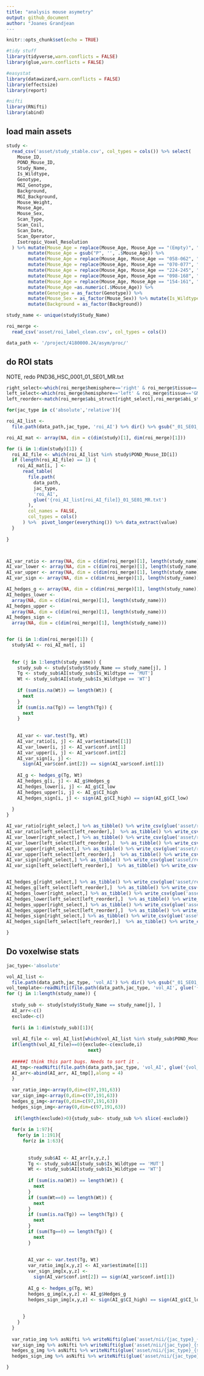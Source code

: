 ```yaml
---
title: "analysis mouse asymetry"
output: github_document
author: "Joanes Grandjean
---
```


```r
knitr::opts_chunk$set(echo = TRUE)
```


```r
#tidy stuff
library(tidyverse,warn.conflicts = FALSE)
library(glue,warn.conflicts = FALSE)

#easystat
library(datawizard,warn.conflicts = FALSE)
library(effectsize)
library(report)

#nifti
library(RNifti)
library(abind)
```


## load main assets
```r

study <-
  read_csv('asset/study_stable.csv', col_types = cols()) %>% select(
    Mouse_ID,
    POND_Mouse_ID,
    Study_Name,
    Is_Wildtype,
    Genotype,
    MGI_Genotype,
    Background,
    MGI_Background,
    Mouse_Weight,
    Mouse_Age,
    Mouse_Sex,
    Scan_Type,
    Scan_Coil,
    Scan_Date,
    Scan_Operator,
    Isotropic_Voxel_Resolution
  ) %>% mutate(Mouse_Age = replace(Mouse_Age, Mouse_Age == "(Empty)", "P040")) %>% 
        mutate(Mouse_Age = gsub("P", '', .$Mouse_Age)) %>% 
        mutate(Mouse_Age = replace(Mouse_Age, Mouse_Age == "058-062", "060")) %>% 
        mutate(Mouse_Age = replace(Mouse_Age, Mouse_Age == "070-077", "073")) %>% 
        mutate(Mouse_Age = replace(Mouse_Age, Mouse_Age == "224-245", "235")) %>% 
        mutate(Mouse_Age = replace(Mouse_Age, Mouse_Age == "098-168", "133")) %>% 
        mutate(Mouse_Age = replace(Mouse_Age, Mouse_Age == "154-161", "157")) %>% 
        mutate(Mouse_Age =as.numeric(.$Mouse_Age)) %>% 
        mutate(Genotype = as_factor(Genotype)) %>% 
        mutate(Mouse_Sex = as_factor(Mouse_Sex)) %>% mutate(Is_Wildtype = as_factor(Is_Wildtype)) %>% 
        mutate(Background = as_factor(Background))

study_name <- unique(study$Study_Name)

roi_merge <-
  read_csv('asset/roi_label_clean.csv', col_types = cols())

data_path <- '/project/4180000.24/asym/proc/'


```



## do ROI stats

NOTE, redo PND36_HSC_0001_01_SE01_MR.txt

```r

right_select<-which(roi_merge$hemisphere=='right' & roi_merge$tissue=='GM')
left_select<-which(roi_merge$hemisphere=='left' & roi_merge$tissue=='GM')
left_reorder<-match(roi_merge$abi_struct[right_select],roi_merge$abi_struct[left_select])

for(jac_type in c('absolute','relative')){

roi_AI_list <-
  file.path(data_path,jac_type, 'roi_AI') %>% dir() %>% gsub("_01_SE01_MR.txt", "", .)

roi_AI_mat <- array(NA, dim = c(dim(study)[1], dim(roi_merge)[1]))

for (i in 1:dim(study)[1]) {
  roi_AI_file <- which(roi_AI_list %in% study$POND_Mouse_ID[i])
  if (length(roi_AI_file) == 1) {
    roi_AI_mat[i, ] <-
      read_table(
        file.path(
          data_path,
          jac_type,
          'roi_AI',
          glue('{roi_AI_list[roi_AI_file]}_01_SE01_MR.txt')
        ),
        col_names = FALSE,
        col_types = cols()
      ) %>%  pivot_longer(everything()) %>% data_extract(value)
  }
  
}



AI_var_ratio <- array(NA, dim = c(dim(roi_merge)[1], length(study_name)))
AI_var_lower <- array(NA, dim = c(dim(roi_merge)[1], length(study_name)))
AI_var_upper <- array(NA, dim = c(dim(roi_merge)[1], length(study_name)))
AI_var_sign <- array(NA, dim = c(dim(roi_merge)[1], length(study_name)))

AI_hedges_g <- array(NA, dim = c(dim(roi_merge)[1], length(study_name)))
AI_hedges_lower <-
  array(NA, dim = c(dim(roi_merge)[1], length(study_name)))
AI_hedges_upper <-
  array(NA, dim = c(dim(roi_merge)[1], length(study_name)))
AI_hedges_sign <-
  array(NA, dim = c(dim(roi_merge)[1], length(study_name)))


for (i in 1:dim(roi_merge)[1]) {
  study$AI <- roi_AI_mat[, i]
  
  
  for (j in 1:length(study_name)) {
    study_sub <- study[study$Study_Name == study_name[j], ]
    Tg <- study_sub$AI[study_sub$Is_Wildtype == 'MUT']
    Wt <- study_sub$AI[study_sub$Is_Wildtype == 'WT']
    
    if (sum(is.na(Wt)) == length(Wt)) {
      next
    }
    if (sum(is.na(Tg)) == length(Tg)) {
      next
    }
    
    
    AI_var <- var.test(Tg, Wt)
    AI_var_ratio[i, j] <- AI_var$estimate[[1]]
    AI_var_lower[i, j] <- AI_var$conf.int[1]
    AI_var_upper[i, j] <- AI_var$conf.int[2]
    AI_var_sign[i, j] <-
      sign(AI_var$conf.int[2]) == sign(AI_var$conf.int[1])
    
    AI_g <- hedges_g(Tg, Wt)
    AI_hedges_g[i, j] <- AI_g$Hedges_g
    AI_hedges_lower[i, j] <- AI_g$CI_low
    AI_hedges_upper[i, j] <- AI_g$CI_high
    AI_hedges_sign[i, j] <- sign(AI_g$CI_high) == sign(AI_g$CI_low)
    
  }
}

AI_var_ratio[right_select,] %>% as_tibble() %>% write_csv(glue('asset/results/{jac_type}_right_AI_var_ratio.csv'))
AI_var_ratio[left_select[left_reorder],]  %>% as_tibble() %>% write_csv(glue('asset/results/{jac_type}_left_AI_var_ratio.csv'))
AI_var_lower[right_select,] %>% as_tibble() %>% write_csv(glue('asset/results/{jac_type}_right_AI_var_lower.csv'))
AI_var_lower[left_select[left_reorder],]  %>% as_tibble() %>% write_csv(glue('asset/results/{jac_type}_left_AI_var_lower.csv'))
AI_var_upper[right_select,] %>% as_tibble() %>% write_csv(glue('asset/results/{jac_type}_right_AI_var_upper.csv'))
AI_var_upper[left_select[left_reorder],]  %>% as_tibble() %>% write_csv(glue('asset/results/{jac_type}_left_AI_var_upper.csv'))
AI_var_sign[right_select,] %>% as_tibble() %>% write_csv(glue('asset/results/{jac_type}_right_AI_var_sign.csv'))
AI_var_sign[left_select[left_reorder],]  %>% as_tibble() %>% write_csv(glue('asset/results/{jac_type}_left_AI_var_sign.csv'))


AI_hedges_g[right_select,] %>% as_tibble() %>% write_csv(glue('asset/results/{jac_type}_right_AI_hedges_g.csv'))
AI_hedges_g[left_select[left_reorder],]  %>% as_tibble() %>% write_csv(glue('asset/results/{jac_type}_left_AI_hedges_g.csv'))
AI_hedges_lower[right_select,] %>% as_tibble() %>% write_csv(glue('asset/results/{jac_type}_right_AI_hedges_lower.csv'))
AI_hedges_lower[left_select[left_reorder],]  %>% as_tibble() %>% write_csv(glue('asset/results/{jac_type}_left_AI_hedges_lower.csv'))
AI_hedges_upper[right_select,] %>% as_tibble() %>% write_csv(glue('asset/results/{jac_type}_right_AI_hedges_upper.csv'))
AI_hedges_upper[left_select[left_reorder],]  %>% as_tibble() %>% write_csv(glue('asset/results/{jac_type}_left_AI_hedges_upper.csv'))
AI_hedges_sign[right_select,] %>% as_tibble() %>% write_csv(glue('asset/results/{jac_type}_right_AI_hedges_sign.csv'))
AI_hedges_sign[left_select[left_reorder],]  %>% as_tibble() %>% write_csv(glue('asset/results/{jac_type}_left_AI_hedges_sign.csv'))

}
```

## Do voxelwise stats

```r
jac_type<-'absolute'

vol_AI_list <-
  file.path(data_path,jac_type, 'vol_AI') %>% dir() %>% gsub("_01_SE01_MR.nii.gz", "", .)
vol_template<-readNifti(file.path(data_path,jac_type, 'vol_AI', glue('{vol_AI_list[1]}_01_SE01_MR.nii.gz')))
for (j in 1:length(study_name)) {
  
  study_sub <- study[study$Study_Name == study_name[j], ]
  AI_arr<-c()
  exclude<-c()
  
  for(i in 1:dim(study_sub)[1]){
 
  vol_AI_file <- vol_AI_list[which(vol_AI_list %in% study_sub$POND_Mouse_ID[i])]
  if(length(vol_AI_file)==0){exclude<-c(exclude,i)
                              next}
  
  #####I think this part bugs. Needs to sort it .
  AI_tmp<-readNifti(file.path(data_path,jac_type, 'vol_AI', glue('{vol_AI_file}_01_SE01_MR.nii.gz')))
  AI_arr<-abind(AI_arr, AI_tmp[],along = 4)
  }
  
  var_ratio_img<-array(0,dim=c(97,191,63))
  var_sign_img<-array(0,dim=c(97,191,63))
  hedges_g_img<-array(0,dim=c(97,191,63))
  hedges_sign_img<-array(0,dim=c(97,191,63))
  
   if(length(exclude)>0){study_sub<- study_sub %>% slice(-exclude)}
  
  for(x in 1:97){
    for(y in 1:191){
      for(z in 1:63){
        
       
        study_sub$AI <- AI_arr[x,y,z,]
        Tg <- study_sub$AI[study_sub$Is_Wildtype == 'MUT']
        Wt <- study_sub$AI[study_sub$Is_Wildtype == 'WT']
    
        if (sum(is.na(Wt)) == length(Wt)) {
          next
        }
        if (sum(Wt==0) == length(Wt)) {
          next
        }
        if (sum(is.na(Tg)) == length(Tg)) {
          next
        }
        if (sum(Tg==0) == length(Tg)) {
          next
        }
    
    
        AI_var <- var.test(Tg, Wt)
        var_ratio_img[x,y,z] <- AI_var$estimate[[1]]
        var_sign_img[x,y,z] <-
          sign(AI_var$conf.int[2]) == sign(AI_var$conf.int[1])
    
        AI_g <- hedges_g(Tg, Wt)
        hedges_g_img[x,y,z] <- AI_g$Hedges_g
        hedges_sign_img[x,y,z] <- sign(AI_g$CI_high) == sign(AI_g$CI_low)
        
        
      }
    }  
  }
  
  var_ratio_img %>% asNifti %>% writeNifti(glue('asset/nii/{jac_type}_{study_name[j]}_var_ratio'), template = vol_template)
  var_sign_img %>% asNifti %>% writeNifti(glue('asset/nii/{jac_type}_{study_name[j]}_var_sign'), template = vol_template)
  hedges_g_img %>% asNifti %>% writeNifti(glue('asset/nii/{jac_type}_{study_name[j]}_hedges_g'), template = vol_template)
  hedges_sign_img %>% asNifti %>% writeNifti(glue('asset/nii/{jac_type}_{study_name[j]}_hedges_sign'), template = vol_template)

}

```


